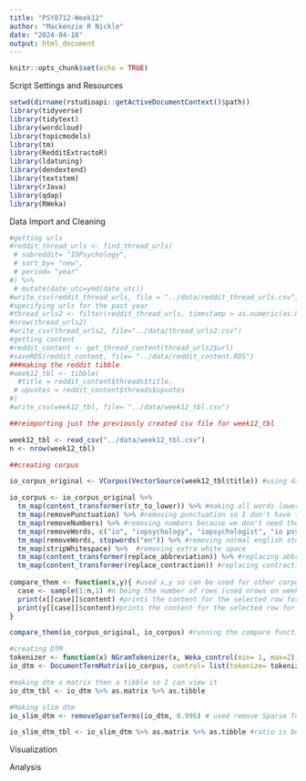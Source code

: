 ```yaml
---
title: "PSY8712-Week12"
author: "Mackenzie R Nickle"
date: "2024-04-18"
output: html_document
---
```


```r
knitr::opts_chunk$set(echo = TRUE)
```

Script Settings and Resources
```r
setwd(dirname(rstudioapi::getActiveDocumentContext()$path))
library(tidyverse)
library(tidytext)
library(wordcloud)
library(topicmodels)
library(tm)
library(RedditExtractoR)
library(ldatuning)
library(dendextend)
library(textstem)
library(rJava)
library(qdap)
library(RWeka)
```


Data Import and Cleaning
```r
#getting urls
#reddit_thread_urls <- find_thread_urls(
 # subreddit= "IOPsychology",
 # sort_by= "new",
 # period= "year"
#) %>%
 # mutate(date_utc=ymd(date_utc))
#write_csv(reddit_thread_urls, file = "../data/reddit_thread_urls.csv")
#specifying urls for the past year
#thread_urls2 <- filter(reddit_thread_urls, timestamp > as.numeric(as.POSIXct(Sys.Date()-365)))
#nrow(thread_urls2)
#write_csv(thread_urls2, file="../data/thread_urls2.csv")
#getting content
#reddit_content <- get_thread_content(thread_urls2$url)
#saveRDS(reddit_content, file= "../data/reddit_content.RDS")
###making the reddit tibble
#week12_tbl <- tibble(
  #title = reddit_content$threads$title,
 # upvotes = reddit_content$threads$upvotes
#)
#write_csv(week12_tbl, file= "../data/week12_tbl.csv")

##reimporting just the previously created csv file for week12_tbl

week12_tbl <- read_csv("../data/week12_tbl.csv")
n <- nrow(week12_tbl)

##creating corpus

io_corpus_original <- VCorpus(VectorSource(week12_tbl$title)) #using data camp procedures

io_corpus <- io_corpus_original %>% 
  tm_map(content_transformer(str_to_lower)) %>% #making all words lowercase so I don't have to specify IO vs io
  tm_map(removePunctuation) %>% #removing punctuation so I don't have to deal with punctuation when getting rid of io psych 
  tm_map(removeNumbers) %>% #removing numbers because we don't need these for this analysis
  tm_map(removeWords, c("io", "iopsychology", "iopsychologist", "io psych", "riopsychology", "iopsychologists", "riopsychologists", "industrial organizational psychology", "industrial organizational psych", "io psychs", "psychology", "psych", "industrial organizational", "iop", "industrialorganizational")) %>% 
  tm_map(removeWords, stopwords("en")) %>% #removing normal english stopwords. did this after removing the io stuff because it was getting rid of i's 
  tm_map(stripWhitespace) %>%  #removing extra white space
  tm_map(content_transformer(replace_abbreviation)) %>% #replacing abbreviations
  tm_map(content_transformer(replace_contraction)) #replacing contractions
  
compare_them <- function(x,y){ #used x,y so can be used for other corpuses if needed
  case <- sample(1:n,1) #n being the number of rows (used nrows on week12_tbl for this but wanted the function to work outside of specific tibble)
  print(x[[case]]$content) #prints the content for the selected row for x
  print(y[[case]]$content)#prints the content for the selected row for y 
}

compare_them(io_corpus_original, io_corpus) #running the compare function to see differences between the original corpus and the preprocessed corpus. seems to be goodish

#creating DTM 
tokenizer <- function(x) NGramTokenizer(x, Weka_control(min= 1, max=2)) #creating tokenizer like data campl to include unigrams and bigrams
io_dtm <- DocumentTermMatrix(io_corpus, control= list(tokenize= tokenizer))

#making dtm a matrix then a tibble so I can view it
io_dtm_tbl <- io_dtm %>% as.matrix %>% as.tibble

#Making slim dtm
io_slim_dtm <- removeSparseTerms(io_dtm, 0.996) # used remove Sparse Terms, messed around with the percentage to get the correct ratio. .997 was 623:519 while .995 was 623:168

io_slim_dtm_tbl <- io_slim_dtm %>% as.matrix %>% as.tibble #ratio is between 2:1 to 3:1 because it's 623 to 250

```



Visualization

Analysis
